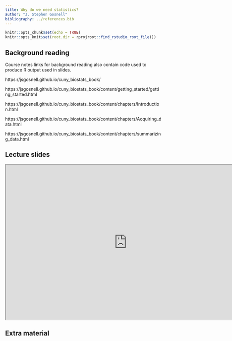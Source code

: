 ```yaml
---
title: Why do we need statistics?
author: "J. Stephen Gosnell"
bibliography: ../references.bib
---
```


<!-- COMMENT NOT SHOW IN ANY OUTPUT: Code chunk below sets overall defaults for .qmd file; these inlcude showing output by default and looking for files relative to .Rpoj file, not .qmd file, which makes putting filesin different folders easier  -->

```r
knitr::opts_chunk$set(echo = TRUE)
knitr::opts_knit$set(root.dir = rprojroot::find_rstudio_root_file())
```

## Background reading

Course notes links for background reading also contain code used to produce R output used in slides.

https://jsgosnell.github.io/cuny_biostats_book/

https://jsgosnell.github.io/cuny_biostats_book/content/getting_started/getting_started.html 

https://jsgosnell.github.io/cuny_biostats_book/content/chapters/Introduction.html 

https://jsgosnell.github.io/cuny_biostats_book/content/chapters/Acquiring_data.html 

https://jsgosnell.github.io/cuny_biostats_book/content/chapters/summarizing_data.html   

## Lecture slides

```{=html}
<iframe width="780" height="500" src="https://docs.google.com/presentation/d/1qL_LeQI_gN3AZg9i2sno7z_Ot08pjsfSYYz8UDjQt4Y/edit?usp=sharing"></iframe>
```

## Extra material